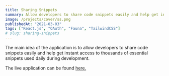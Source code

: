 ```yaml
---
title: Sharing Snippets
summary: Allow developers to share code snippets easily and help get instant access to thousands of essential snippets.
image: /projects/cover/ss.png
publishedAt: "2021-03-03"
tags: ["React.js", "OAuth", "Fauna", "TailwindCSS"]
# slug: sharing-snippets
---
```


The main idea of the application is to allow developers to share code snippets easily and help get instant access to thousands of essential snippets used daily during development.

The live application can be found [here.](https://shareable-snippets.vercel.app/)
